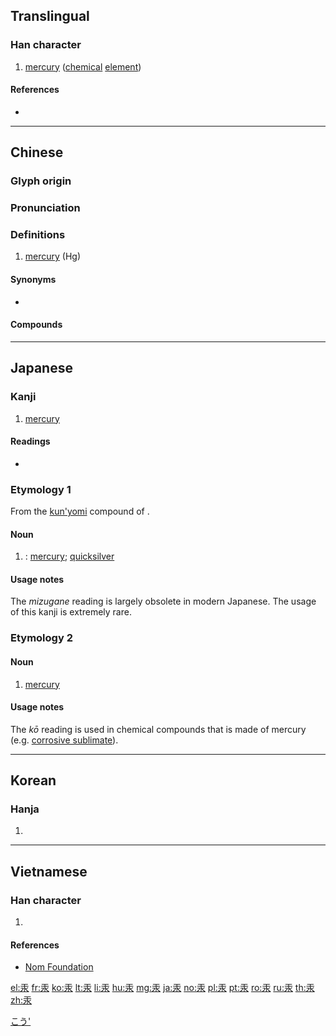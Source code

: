 {{character info/new}}
==Translingual==

===Han character===
{{Han char|rn=85|rad=水|as=03|sn=7|four=10232|canj=ME|ids=⿱工水}}

# [[mercury]] ([[chemical]] [[element]])

====References====
* {{Han ref|kx=0606.030|dkj=17139|dj=0999.120|hdz=31550.010|uh=6C5E|ud=27742|bh=A845|bd=43077}}

----

==Chinese==
{{zh-forms}}

===Glyph origin===
{{Han etym}}

===Pronunciation===
{{zh-pron
|m=gǒng
|c=hung6,hung3
|h=pfs=kúng
|md=
|mn=hóng
|w=
|mc=y
|oc=y
|cat=n
}}

===Definitions===
{{zh-hanzi}}

# {{lb|zh|chemistry}} [[mercury]] (Hg)

====Synonyms====
* {{zh-l|水銀}}

====Compounds====
{{zh-der|汞弧燈|汞極電池|汞中毒|搏砂煉汞|汞合金|汞溴紅|摶砂煉汞|汞齊|昇汞|混汞法|燒丹鍊汞|摶砂弄汞|自然汞|紅汞水|雷汞|鉛汞}}

{{zh-cat|Chemical elements}}

----

==Japanese==

===Kanji===
{{ja-kanji|grade=|rs=水03}}

# [[mercury]]

====Readings====
* {{ja-readings|on=[[こう]] (kō)|kun=[[みずがね]] (mizugane)}}

===Etymology 1===
{{ja-kanjitab|みずがね|yomi=k}}
From the [[訓読み|kun'yomi]] compound of {{compound|lang=ja|sort=みずがね|水|tr1=mizu|t1=water|銀|tr2=kane|t2=metal, silver}}. {{rendaku2|sort=みずがね|kane|gane}}

====Noun====
{{ja-noun|みずがね|hhira=みづがね}}

# {{lb|ja|sort=みずがね|chemistry|rare|obsolete}} {{alternative spelling of|水銀|lang=ja}}: [[mercury]]; [[quicksilver]]

====Usage notes====
The ''mizugane'' reading is largely obsolete in modern Japanese. The usage of this kanji is extremely rare.

===Etymology 2===
{{ja-kanjitab|こう|yomi=o}}
{{rfe|lang=ja}}

====Noun====
{{ja-noun|こう}}

# [[mercury]]

====Usage notes====
The ''kō'' reading is used in chemical compounds that is made of mercury (e.g. [[corrosive sublimate]]).

[[Category:ja:Chemical elements|こう']]

----

==Korean==

===Hanja===
{{ko-hanja|hangeul=홍|eumhun=|rv=hong|mr=hong|y=hong}}

# {{defn|lang=ko|sort=水03}}

----

==Vietnamese==

===Han character===
{{vi-readings|rs=水03| hanviet = hống}}

# {{defn|lang=vi|sort=水03}}

====References====
*[http://nomfoundation.org/common/nom_details.php?codepoint=6c5e Nom Foundation]

[[el:汞]]
[[fr:汞]]
[[ko:汞]]
[[lt:汞]]
[[li:汞]]
[[hu:汞]]
[[mg:汞]]
[[ja:汞]]
[[no:汞]]
[[pl:汞]]
[[pt:汞]]
[[ro:汞]]
[[ru:汞]]
[[th:汞]]
[[zh:汞]]